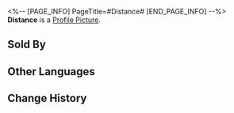 <%-- [PAGE_INFO]
PageTitle=#Distance#
[END_PAGE_INFO] --%>
{{Stub|Location information}}
{{Item Infobox
|id          = 223081
|image       = Dreamscape Pass Sticker Text.png
|type        = Dreamscape Pass Sticker
|type2       = Dreamchaser Stickers
|invCategory = 
|rarity      = 4
|effect      = Digital stickers that can be used to decorate the pages of the Dreamtour Handbook. They come in many different styles.
|description = 
|source1     = [[Find Chabro in the side alley and restore his missing emotions]]
}}
{{Description|That guy looks fierce. You won't want to mess with him.}}
'''Distance''' is a [[Profile Picture]].

==Sold By==
{{Shop Availability}}

==Other Languages==
{{Other Languages
|en   = Distance
|zhs  = 距离感
|zht  = 距離感
|ja   = 距離感
|ko   = 거리감
|es   = Distancia
|fr   = Distance
|ru   = Расстояние
|th   = เว้นระยะ
|vi   = Cảm Giác Khoảng Cách
|de   = Abstand
|id   = Jarak
|pt   = Distância
}}

==Change History==
{{Change History|2.0}}